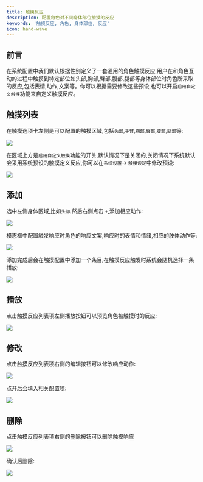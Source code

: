 ```yaml
---
title: 触摸反应
description: 配置角色对不同身体部位触摸的反应
keywords: '触摸反应, 角色, 身体部位, 反应'
icon: hand-wave
---
```


## 前言

在系统配置中我们默认根据性别定义了一套通用的角色触摸反应,用户在和角色互动的过程中触摸到特定部位如头部,胸部,臀部,腹部,腿部等身体部位时角色所采取的反应,包括表情,动作,文案等。你可以根据需要修改这些预设,也可以开启`启用自定义触摸`功能来自定义触摸反应。

## 触摸列表

在触摸选项卡左侧是可以配置的触摸区域,包括`头部`,`手臂`,`胸部`,`臀部`,`腹部`,`腿部`等:

<Frame>
  <img src="https://oss.vidol.chat/assets/04e7bd63b38b889c3fecae2b429b7f84.webp" />
</Frame>

在区域上方是`启用自定义触摸`功能的开关,默认情况下是关闭的,关闭情况下系统默认会采用系统预设的触摸定义反应,你可以在`系统设置`-> `触摸设定`中修改预设:

<Frame>
  <img src="https://oss.vidol.chat/assets/fe4e1ebe1207970d1db972eb14f54b0a.webp" />
</Frame>

## 添加

选中左侧身体区域,比如`头部`,然后右侧点击 `+`,添加相应动作:

<Frame>
  <img src="https://oss.vidol.chat/assets/d69c9bda9aea809939ee123ad8e75ee6.webp" />
</Frame>

模态框中配置触发响应时角色的响应文案,响应时的表情和情绪,相应的肢体动作等:

<Frame>
  <img src="https://oss.vidol.chat/assets/6efb76428fa6b9ec47a41b66b2b8ca12.webp" />
</Frame>

添加完成后会在触摸配置中添加一个条目,在触摸反应触发时系统会随机选择一条播放:

<Frame>
  <img src="https://oss.vidol.chat/assets/8b19fd7b5db496b3d4ce66f26231e036.webp" />
</Frame>

## 播放

点击触摸反应列表项左侧播放按钮可以预览角色被触摸时的反应:

<Frame>
  <img src="https://oss.vidol.chat/assets/9e5697aa4b5746f14f96ac3dbf11eb76.webp" />
</Frame>

## 修改

点击触摸反应列表项右侧的编辑按钮可以修改响应动作:

<Frame>
  <img src="https://oss.vidol.chat/assets/c41f2d25fc45115ac079ec5b3d2ba930.webp" />
</Frame>

点开后会填入相关配置项:

<Frame>
  <img src="https://oss.vidol.chat/assets/d7f0ab6433a5362e7a70cb80c1b29cf1.webp" />
</Frame>

## 删除

点击触摸反应列表项右侧的删除按钮可以删除触摸响应

<Frame>
  <img src="https://oss.vidol.chat/assets/857b4776fa200e47a29da11087931ce3.webp" />
</Frame>

确认后删除:

<Frame>
  <img src="https://oss.vidol.chat/assets/87ce90373b76a9a168242a0b1dd27358.webp" />
</Frame>
